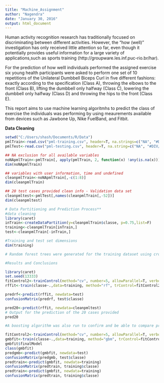```yaml
---
title: "Machine_Assignment"
author: "Nagendra"
date: "January 30, 2016"
output: html_document
---
```


Human activity recognition research has traditionally focused on discriminating between different activities. However, the "how (well)" investigation has only received little attention so far, even though it potentially provides useful information for a large variety of applications,such as sports training (http://groupware.les.inf.puc-rio.br/har).

For the prediction of how welll individuals performed the assigned exercise six young health participants were asked to perform one set of 10 repetitions of the Unilateral Dumbbell Biceps Curl in five different fashions: exactly according to the specification (Class A), throwing the elbows to the front (Class B), lifting the dumbbell only halfway (Class C), lowering the dumbbell only halfway (Class D) and throwing the hips to the front (Class E).

This report aims to use machine learning algoritmhs to predict the class of exercise the individuals was performing by using meaurements available from devices such as Jawbone Up, Nike FuelBand, and Fitbit.


**Data Cleaning**
```r

setwd("C:/Users/shash/Documents/R/Data")
pmlTrain<-read.csv("pml-training.csv", header=T, na.strings=c("NA", "#DIV/0!"))
pmlTest<-read.csv("pml-testing.csv", header=T, na.string=c("NA", "#DIV/0!"))

## NA exclusion for all available variables
noNApmlTrain<-pmlTrain[, apply(pmlTrain, 2, function(x) !any(is.na(x)))] 
dim(noNApmlTrain)

## variables with user information, time and undefined
cleanpmlTrain<-noNApmlTrain[,-c(1:8)]
dim(cleanpmlTrain)

## 20 test cases provided clean info - Validation data set
cleanpmltest<-pmlTest[,names(cleanpmlTrain[,-52])]
dim(cleanpmltest)

# Data Partitioning and Prediction Process**
#data cleaning
library(caret)
inTrain<-createDataPartition(y=cleanpmlTrain$classe, p=0.75,list=F)
training<-cleanpmlTrain[inTrain,] 
test<-cleanpmlTrain[-inTrain,] 

#Training and test set dimensions
dim(training)

# Random forest trees were generated for the training dataset using cross-validation. Then the generated algorithm was examnined under the partitioned training set to examine the accuracy and estimated error of prediction. By using 51 predictors for five classes using cross-validation at a 5-fold an accuracy of 99.2% with a 95% CI [0.989-0.994] was achieved accompanied by a Kappa value of 0.99.

#Results and Conclusions

library(caret)
set.seed(13333)
fitControl2<-trainControl(method="cv", number=5, allowParallel=T, verbose=T)
rffit<-train(classe~.,data=training, method="rf", trControl=fitControl2, verbose=F)

predrf<-predict(rffit, newdata=test)
confusionMatrix(predrf, test$classe)

pred20<-predict(rffit, newdata=cleanpmltest)
# Output for the prediction of the 20 cases provided
pred20

#A boosting algorithm was also run to confirm and be able to compare predictions. Data is not shown but the boosting approach presented less accuracy (96%) (Data not shown). However, when the predictions for the 20 test cases were compared match was same for both ran algorimths.

fitControl2<-trainControl(method="cv", number=5, allowParallel=T, verbose=T)
gmbfit<-train(classe~.,data=training, method="gbm", trControl=fitControl2, verbose=F)
gmbfit$finalModel
class(gmbfit)
predgmb<-predict(gmbfit, newdata=test)
confusionMatrix(predgmb, test$classe)
predtrain<-predict(gmbfit, newdata=training)
confusionMatrix(predtrain, training$classe)
predtrain<-predict(gmbfit, newdata=training)
confusionMatrix(predtrain, training$classe)

```


